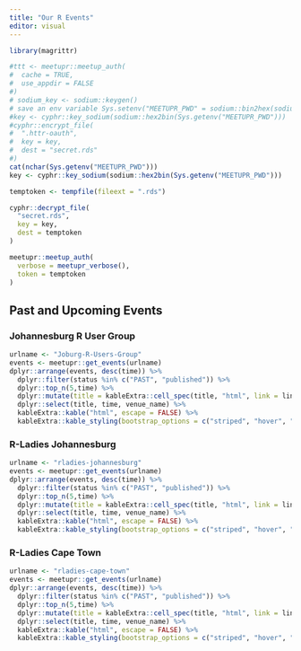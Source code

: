 ```yaml
---
title: "Our R Events"
editor: visual
---
```


```r
library(magrittr)

#ttt <- meetupr::meetup_auth(
#  cache = TRUE,
#  use_appdir = FALSE
#)
# sodium_key <- sodium::keygen()
# save an env variable Sys.setenv("MEETUPR_PWD" = sodium::bin2hex(sodium_key))
#key <- cyphr::key_sodium(sodium::hex2bin(Sys.getenv("MEETUPR_PWD")))
#cyphr::encrypt_file(
#  ".httr-oauth",
#  key = key,
#  dest = "secret.rds"
#)
cat(nchar(Sys.getenv("MEETUPR_PWD")))
key <- cyphr::key_sodium(sodium::hex2bin(Sys.getenv("MEETUPR_PWD")))

temptoken <- tempfile(fileext = ".rds")

cyphr::decrypt_file(
  "secret.rds",
  key = key,
  dest = temptoken
)

meetupr::meetup_auth(
  verbose = meetupr_verbose(),
  token = temptoken
)

```

## Past and Upcoming Events

### Johannesburg R User Group

```r
urlname <- "Joburg-R-Users-Group"
events <- meetupr::get_events(urlname)
dplyr::arrange(events, desc(time)) %>%
  dplyr::filter(status %in% c("PAST", "published")) %>%
  dplyr::top_n(5,time) %>% 
  dplyr::mutate(title = kableExtra::cell_spec(title, "html", link = link)) %>% 
  dplyr::select(title, time, venue_name) %>%
  kableExtra::kable("html", escape = FALSE) %>%
  kableExtra::kable_styling(bootstrap_options = c("striped", "hover", "condensed", "responsive"))
```

### R-Ladies Johannesburg

```r
urlname <- "rladies-johannesburg"
events <- meetupr::get_events(urlname)
dplyr::arrange(events, desc(time)) %>%
  dplyr::filter(status %in% c("PAST", "published")) %>%
  dplyr::top_n(5,time) %>% 
  dplyr::mutate(title = kableExtra::cell_spec(title, "html", link = link)) %>% 
  dplyr::select(title, time, venue_name) %>%
  kableExtra::kable("html", escape = FALSE) %>%
  kableExtra::kable_styling(bootstrap_options = c("striped", "hover", "condensed", "responsive"))
```

### R-Ladies Cape Town

```r
urlname <- "rladies-cape-town"
events <- meetupr::get_events(urlname)
dplyr::arrange(events, desc(time)) %>%
  dplyr::filter(status %in% c("PAST", "published")) %>%
  dplyr::top_n(5,time) %>% 
  dplyr::mutate(title = kableExtra::cell_spec(title, "html", link = link)) %>% 
  dplyr::select(title, time, venue_name) %>%
  kableExtra::kable("html", escape = FALSE) %>%
  kableExtra::kable_styling(bootstrap_options = c("striped", "hover", "condensed", "responsive"))
```

